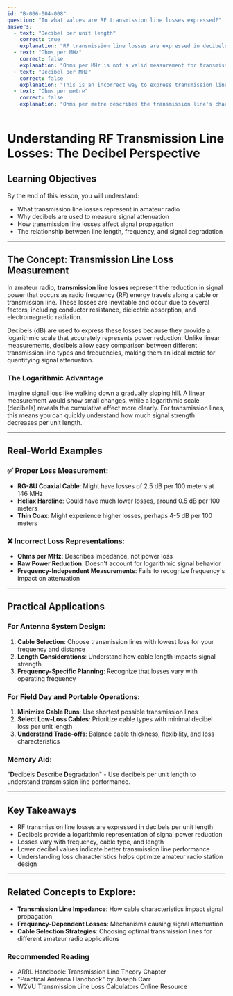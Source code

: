 ```yaml
---
id: "B-006-004-008"
question: "In what values are RF transmission line losses expressed?"
answers:
  - text: "Decibel per unit length"
    correct: true
    explanation: "RF transmission line losses are expressed in decibels per unit length (typically decibels per 100 meters) because decibels provide a logarithmic representation of power reduction along a transmission line. This measurement allows engineers and amateur radio operators to compare different transmission line types and understand signal attenuation across varying frequencies and line lengths."
  - text: "Ohms per MHz"
    correct: false
    explanation: "Ohms per MHz is not a valid measurement for transmission line losses. Ohms are used to measure impedance, which describes the characteristic resistance of a transmission line, but do not represent power loss or signal attenuation over distance."
  - text: "Decibel per MHz"
    correct: false
    explanation: "This is an incorrect way to express transmission line losses. Decibel per MHz would imply loss changes with frequency, whereas actual transmission line loss is expressed per unit length, independent of frequency measurement."
  - text: "Ohms per metre"
    correct: false
    explanation: "Ohms per metre describes the transmission line's characteristic impedance (resistance per unit length), not its power loss or signal attenuation. This measurement tells you about the line's electrical properties but does not indicate how much signal strength will be reduced over distance."
---
```


# Understanding RF Transmission Line Losses: The Decibel Perspective

## Learning Objectives
By the end of this lesson, you will understand:
- What transmission line losses represent in amateur radio
- Why decibels are used to measure signal attenuation
- How transmission line losses affect signal propagation
- The relationship between line length, frequency, and signal degradation

---

## The Concept: Transmission Line Loss Measurement

In amateur radio, **transmission line losses** represent the reduction in signal power that occurs as radio frequency (RF) energy travels along a cable or transmission line. These losses are inevitable and occur due to several factors, including conductor resistance, dielectric absorption, and electromagnetic radiation.

Decibels (dB) are used to express these losses because they provide a logarithmic scale that accurately represents power reduction. Unlike linear measurements, decibels allow easy comparison between different transmission line types and frequencies, making them an ideal metric for quantifying signal attenuation.

### The Logarithmic Advantage

Imagine signal loss like walking down a gradually sloping hill. A linear measurement would show small changes, while a logarithmic scale (decibels) reveals the cumulative effect more clearly. For transmission lines, this means you can quickly understand how much signal strength decreases per unit length.

---

## Real-World Examples

### ✅ Proper Loss Measurement:
- **RG-8U Coaxial Cable**: Might have losses of 2.5 dB per 100 meters at 146 MHz
- **Heliax Hardline**: Could have much lower losses, around 0.5 dB per 100 meters
- **Thin Coax**: Might experience higher losses, perhaps 4-5 dB per 100 meters

### ❌ Incorrect Loss Representations:
- **Ohms per MHz**: Describes impedance, not power loss
- **Raw Power Reduction**: Doesn't account for logarithmic signal behavior
- **Frequency-Independent Measurements**: Fails to recognize frequency's impact on attenuation

---

## Practical Applications

### For Antenna System Design:
1. **Cable Selection**: Choose transmission lines with lowest loss for your frequency and distance
2. **Length Considerations**: Understand how cable length impacts signal strength
3. **Frequency-Specific Planning**: Recognize that losses vary with operating frequency

### For Field Day and Portable Operations:
1. **Minimize Cable Runs**: Use shortest possible transmission lines
2. **Select Low-Loss Cables**: Prioritize cable types with minimal decibel loss per unit length
3. **Understand Trade-offs**: Balance cable thickness, flexibility, and loss characteristics

### Memory Aid:
"**D**ecibels **D**escribe **D**egradation" - Use decibels per unit length to understand transmission line performance.

---

## Key Takeaways

- RF transmission line losses are expressed in decibels per unit length
- Decibels provide a logarithmic representation of signal power reduction
- Losses vary with frequency, cable type, and length
- Lower decibel values indicate better transmission line performance
- Understanding loss characteristics helps optimize amateur radio station design

---

## Related Concepts to Explore:
- **Transmission Line Impedance**: How cable characteristics impact signal propagation
- **Frequency-Dependent Losses**: Mechanisms causing signal attenuation
- **Cable Selection Strategies**: Choosing optimal transmission lines for different amateur radio applications

### Recommended Reading
- ARRL Handbook: Transmission Line Theory Chapter
- "Practical Antenna Handbook" by Joseph Carr
- W2VU Transmission Line Loss Calculators Online Resource